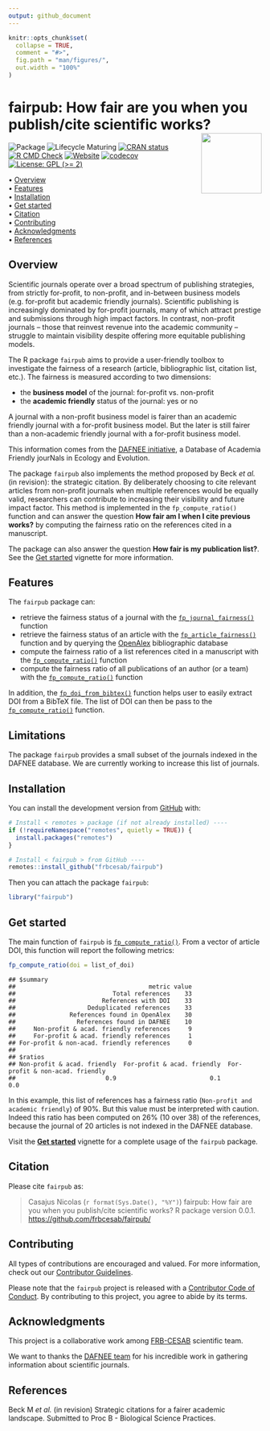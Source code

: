 ```yaml
---
output: github_document
---
```


<!-- README.md is generated from README.Rmd. Please edit that file -->


```r
knitr::opts_chunk$set(
  collapse = TRUE,
  comment = "#>",
  fig.path = "man/figures/",
  out.width = "100%"
)
```



fairpub: How fair are you when you publish/cite scientific works? <img src="man/figures/package-sticker.png" align="right" style="float:right; height:120px;"/>
=========================================================

<!-- badges: start -->
![Package](https://img.shields.io/static/v1?message=Package&logo=r&labelColor=5c5c5c&color=yellowgreen&logoColor=white&label=%20)
![Lifecycle Maturing](https://img.shields.io/badge/Lifecycle-Maturing-007EC6)
[![CRAN status](https://www.r-pkg.org/badges/version/fairpub)](https://CRAN.R-project.org/package=fairpub)
[![R CMD Check](https://github.com/frbcesab/fairpub/actions/workflows/R-CMD-check.yaml/badge.svg)](https://github.com/frbcesab/fairpub/actions/workflows/R-CMD-check.yaml)
[![Website](https://github.com/frbcesab/fairpub/actions/workflows/pkgdown.yaml/badge.svg)](https://github.com/frbcesab/fairpub/actions/workflows/pkgdown.yaml)
[![codecov](https://codecov.io/gh/frbcesab/fairpub/branch/main/graph/badge.svg)](https://app.codecov.io/gh/frbcesab/fairpub)
[![License: GPL (>= 2)](https://img.shields.io/badge/License-GPL%20%28%3E%3D%202%29-blue.svg)](https://choosealicense.com/licenses/gpl-2.0/)
<!-- badges: end -->



<p align="left">
  • <a href="#overview">Overview</a><br>
  • <a href="#features">Features</a><br>
  • <a href="#installation">Installation</a><br>
  • <a href="#get-started">Get started</a><br>
  • <a href="#citation">Citation</a><br>
  • <a href="#contributing">Contributing</a><br>
  • <a href="#acknowledgments">Acknowledgments</a><br>
  • <a href="#references">References</a>
</p>



## Overview


Scientific journals operate over a broad spectrum of publishing strategies, 
from strictly for-profit, to non-profit, and in-between business models 
(e.g. for-profit but academic friendly journals). Scientific publishing is 
increasingly dominated by for-profit journals, many of which attract prestige 
and submissions through high impact factors. In contrast, non-profit journals 
– those that reinvest revenue into the academic community – struggle to maintain
visibility despite offering more equitable publishing models.

The R package `fairpub` aims to provide a user-friendly toolbox to investigate 
the fairness of a research (article, bibliographic list, citation list, 
etc.). The fairness is measured according to two dimensions: 

- the **business model** of the journal: for-profit vs. non-profit
- the **academic friendly** status of the journal: yes or no

A journal with a non-profit business model is fairer than an academic friendly 
journal with a for-profit business model. But the later is still fairer than a
non-academic friendly journal with a for-profit business model.

This information comes from the 
[DAFNEE initiative](https://dafnee.isem-evolution.fr/), a Database of Academia 
Friendly jourNals in Ecology and Evolution.

The package `fairpub` also implements the method proposed by Beck _et al._ 
(in revision): the strategic citation. By deliberately choosing to cite relevant
articles from non-profit journals when multiple references would be equally 
valid, researchers can contribute to increasing their visibility and future 
impact factor. This method is implemented in the `fp_compute_ratio()` function 
and can answer the question **How fair am I when I cite previous works?** by 
computing the fairness ratio on the references cited in a manuscript.

The package can also answer the question **How fair is my publication list?**.
See the [Get started](https://frbcesab.github.io/fairpub/articles/fairpub.html) 
vignette for more information.


## Features

The `fairpub` package can:

- retrieve the fairness status of a journal with the [`fp_journal_fairness()`](https://frbcesab.github.io/fairpub/reference/fp_journal_fairness.html) function
- retrieve the fairness status of an article with the [`fp_article_fairness()`](https://frbcesab.github.io/fairpub/reference/fp_article_fairness.html) function and by querying the [OpenAlex](https://openalex.org) bibliographic database
- compute the fairness ratio of a list references cited in a manuscript with the [`fp_compute_ratio()`](https://frbcesab.github.io/fairpub/reference/fp_compute_ratio.html) function
- compute the fairness ratio of all publications of an author (or a team) with the [`fp_compute_ratio()`](https://frbcesab.github.io/fairpub/reference/fp_compute_ratio.html) function

In addition, the [`fp_doi_from_bibtex()`](https://frbcesab.github.io/fairpub/reference/fp_doi_from_bibtex.html) function helps user to easily extract DOI from a BibTeX file. The list of DOI can then be pass to the [`fp_compute_ratio()`](https://frbcesab.github.io/fairpub/reference/fp_compute_ratio.html) function. 


## Limitations

The package `fairpub` provides a small subset of the journals indexed in the DAFNEE database.
We are currently working to increase this list of journals.


## Installation

You can install the development version from [GitHub](https://github.com/) with:

```r
# Install < remotes > package (if not already installed) ----
if (!requireNamespace("remotes", quietly = TRUE)) {
  install.packages("remotes")
}

# Install < fairpub > from GitHub ----
remotes::install_github("frbcesab/fairpub")
```

Then you can attach the package `fairpub`:

```r
library("fairpub")
```



## Get started

The main function of `fairpub` is [`fp_compute_ratio()`](https://frbcesab.github.io/fairpub/reference/fp_compute_ratio.html). From a vector of article DOI, this function will report the following metrics:

```r
fp_compute_ratio(doi = list_of_doi)
```

```
## $summary
##                                     metric value
##                           Total references    33
##                        References with DOI    33
##                    Deduplicated references    33
##               References found in OpenAlex    30
##                 References found in DAFNEE    10
##     Non-profit & acad. friendly references     9
##     For-profit & acad. friendly references     1
## For-profit & non-acad. friendly references     0
## 
## $ratios
## Non-profit & acad. friendly  For-profit & acad. friendly  For-profit & non-acad. friendly 
##                         0.9                          0.1                              0.0 
```

In this example, this list of references has a fairness ratio 
(`Non-profit and academic friendly`) of 90%. But this value must be interpreted 
with caution. Indeed this ratio has been computed on 26% (10 over 38) of the 
references, because the journal of 20 articles is not indexed in the DAFNEE 
database.


Visit the [**Get started**](https://frbcesab.github.io/fairpub/articles/fairpub.html) vignette for a complete usage of the `fairpub` package.



## Citation

Please cite `fairpub` as: 

> Casajus Nicolas (`r format(Sys.Date(), "%Y")`) fairpub: How fair are you
when you publish/cite scientific works? R package version 0.0.1. 
<https://github.com/frbcesab/fairpub/>



## Contributing

All types of contributions are encouraged and valued. For more information, 
check out our [Contributor Guidelines](https://github.com/frbcesab/fairpub/blob/main/CONTRIBUTING.md).

Please note that the `fairpub` project is released with a 
[Contributor Code of Conduct](https://contributor-covenant.org/version/2/1/CODE_OF_CONDUCT.html). 
By contributing to this project, you agree to abide by its terms.



## Acknowledgments

This project is a collaborative work among 
[FRB-CESAB](https://www.fondationbiodiversite.fr/en/about-the-foundation/le-cesab/) 
scientific team.

We want to thanks the [DAFNEE team](https://dafnee.isem-evolution.fr/) for his 
incredible work in gathering information about scientific journals.



## References

Beck M _et al._ (in revision) Strategic citations for a fairer academic landscape. 
Submitted to Proc B - Biological Science Practices.
